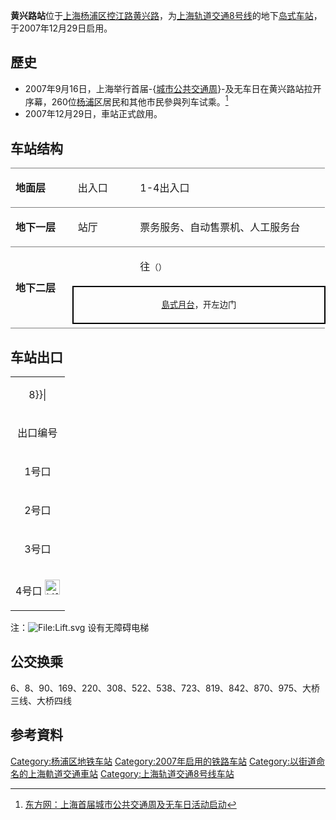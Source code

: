 {{noteTA 
|G1 =Railway}}
{{Infobox station
|name = 黄兴路
|eng_name = Huangxing Road
|symbol_right =
|linecolour = {{上海地铁颜色|8|yes}}
|image = Huangxing Road Station.jpg
|caption = 黄兴路站站台
|other_name = 
|country = {{PRC}}
|borough = [[上海市|上海市]][[杨浦区|杨浦区]][[控江路街道|控江路街道]]
|address = 介于[[黄兴路_(上海市)|黄兴路]]与[[源泉路|源泉路]]之间的[[控江路|控江路]]
|coordinates = {{coord|31|16|52|N|121|31|25|E|type:railwaystation}}
|elevation = 
|owned = [[上海申通地铁集团|上海申通地铁集团]]
|operator = [[上海地铁|上海地铁]]
|lines = {{上海地铁线路名|8|SL}}
|distance = 
|platform = 1個[[島式月台|島式月台]]
|tracks = 2条
|bus_routes = 
|bus_stands = 
|connections = 
|structure = 地下车站
|hall = 地下站厅
|depth = 
|levels = 
|interchange = 
|exits = 3个
|architect = 
|architectural_style = 
|colour = 
|type = 
|status = 运营中
|code = 
|classification = 
|website = 
|built = 
|opened = {{Start date|2007|12|29|df=y}}
|closed = 
|former = 
|pass_year = 
|passengers = 
|pass_system = 
|pass_rank = 
|mpassengers = 
|trains = 
|station_hours = 
|hours = 
|first = 往{{上海地铁起讫站|8|L}}：6:26<br/>往{{上海地铁起讫站|8|R}}：5:40
|last = 往{{上海地铁起讫站|8|L}}：23:26<br/>往{{上海地铁起讫站|8|R}}：22:40
|adjacent = {{Adjacent stations|system=上海地铁|line=8|left=延吉中路|right=江浦路}}
}}
{{multiple image|
|align=right
|direction=vertical
|width=220
|image1=Huangxing Road Station, 2015-01-10 02.JPG
|caption1=黄兴路站站厅
}}
'''黄兴路站'''位于[[上海|上海]][[杨浦区|杨浦区]][[控江路|控江路]][[黄兴路|黄兴路]]，为[[上海轨道交通8号线|上海轨道交通8号线]]的地下[[岛式站台|岛式车站]]，于2007年12月29日启用。

==歷史==
*2007年9月16日，上海举行首届-{[[城市公共交通周|城市公共交通周]]}-及无车日在黄兴路站拉开序幕，260位[[杨浦区|杨浦区]]居民和其他市民參與列车试乘。<ref>[http://xwcb.eastday.com/c/20070917/u1a352768.html 东方网：上海首届城市公共交通周及无车日活动启动]</ref>
*2007年12月29日，車站正式啟用。

==车站结构==
{|cellspacing=0 cellpadding=3
|style="border-top:solid 1px gray;border-bottom:solid 1px gray;" width=100|'''地面层'''
|style="border-top:solid 1px gray;border-bottom:solid 1px gray;" width=100|出入口
|style="border-top:solid 1px gray;border-bottom:solid 1px gray;" width=350|1-4出入口
|-
|style="border-bottom:solid 1px gray;"|'''地下一层'''
|style="border-bottom:solid 1px gray;"|站厅
|style="border-bottom:solid 1px gray;"|票务服务、自动售票机、人工服务台
|-
|style="border-bottom:solid 1px gray;" rowspan=3|'''地下二层'''
|{{arrow|L}}
|{{上海地铁线路名|8}}往{{站|沈杜公路}}<small>（{{站|江浦路}}）</small>
|-
|style="border-right:solid 2px black;border-left:solid 2px black;border-top:solid 2px black;border-bottom:solid 2px black;" colspan=2|<center><small>[[島式月台|島式月台]]，开左边门</small></center>
|-
|style="border-bottom:solid 1px gray;"|
|style="border-bottom:solid 1px gray;"|{{split text|{{上海地铁线路名|8}}往{{站|市光路}}<small>（{{站|延吉中路}}）</small>|{{arrow|R}}}}
|}

==车站出口==
{| class="wikitable"
|colspan=4 align="center" bgcolor={{上海地铁颜色|8}}|
|-
! 出口编号 !! 建议前往目的地 !! 照片
|-
| 1号口 || 控江路北侧，源泉路西侧 || [[File:Huangxing_Road_Station,_2015-01-10_01.JPG|200px]]
|-
| 2号口 || 无 || 
|-
| 3号口 || 控江路南侧，靖宇南路西侧 || 
|-
| 4号口 [[File:Lift.svg|24px]] || 控江路北测，靖宇南路东侧 || 
|}

注：[[File:Lift.svg|File:Lift.svg]] 设有无障碍电梯

==公交换乘==
6、8、90、169、220、308、522、538、723、819、842、870、975、大桥三线、大桥四线

==参考資料==
{{Reflist}}
{{commonscat|Huangxing Road Station}}
{{上海轨道交通8号线车站}}

[[Category:杨浦区地铁车站|Category:杨浦区地铁车站]]
[[Category:2007年启用的铁路车站|Category:2007年启用的铁路车站]]
[[Category:以街道命名的上海軌道交通車站|Category:以街道命名的上海軌道交通車站]]
[[Category:上海轨道交通8号线车站|Category:上海轨道交通8号线车站]]
